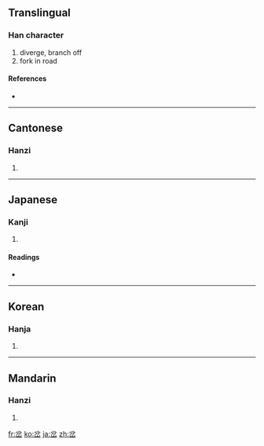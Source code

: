 ==Translingual==

===Han character===
{{Han char|rn=46|rad=山|as=04|sn=7|four=8077<sub>2</sub>|canj=金尸竹山 (CSHU)}}

# diverge, branch off
# fork in road

====References====
* {{Han ref|kx=0308.330|dkj=07944|dj=0608.130|hdz=10764.020|uh=5C94|ud=23700|bh=A7C3|bd=42947}}

----

==Cantonese==

===Hanzi===
{{yue-hanzi|jyut=|y=cha1, cha3}}

# {{defn|Cantonese}}

----

==Japanese==

===Kanji===
{{ja-kanji|grade=|rs=山04}}

# {{defn|Japanese}}

====Readings====
* {{ja-readings|on=[[さ]] (sa), [[た]] (ta), [[ふん]] (fun)|kun=[[まちがう]] (machigau), [[くいちがう]] (kuichigau)}}

----

==Korean==

===Hanja===
{{ko-hanja|hangeul=차|rv=cha|mr=ch'a}}

# {{defn|Korean}}

----

==Mandarin==

===Hanzi===
{{cmn-hanzi|pin=[[chà]] ([[cha4]])|wg=ch'a<sup>4</sup>}}

# {{defn|Mandarin}}

[[fr:岔]]
[[ko:岔]]
[[ja:岔]]
[[zh:岔]]